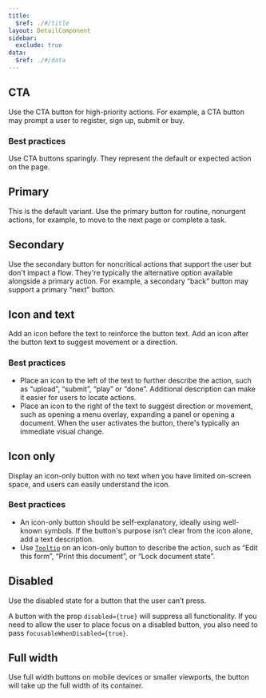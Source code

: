 ```yaml
---
title:
  $ref: ./#/title
layout: DetailComponent
sidebar:
  exclude: true
data:
  $ref: ./#/data
---
```


## CTA

Use the CTA button for high-priority actions. For example, a CTA button may prompt a user to register, sign up, submit or buy.

### Best practices

Use CTA buttons sparingly. They represent the default or expected action on the page.

<LivePreview componentName="button" exampleName="CTA" />

## Primary

This is the default variant. Use the primary button for routine, nonurgent actions, for example, to move to the next page or complete a task.

<LivePreview componentName="button" exampleName="Primary" />

## Secondary

Use the secondary button for noncritical actions that support the user but don't impact a flow. They're typically the alternative option available alongside a primary action. For example, a secondary “back” button may support a primary “next” button.

<LivePreview componentName="button" exampleName="Secondary" />

## Icon and text

Add an icon before the text to reinforce the button text. Add an icon after the button text to suggest movement or a direction.

### Best practices

- Place an icon to the left of the text to further describe the action, such as “upload”, “submit”, “play” or “done”. Additional description can make it easier for users to locate actions.
- Place an icon to the right of the text to suggest direction or movement, such as opening a menu overlay, expanding a panel or opening a document. When the user activates the button, there's typically an immediate visual change.

<LivePreview componentName="button" exampleName="IconAndText" />

## Icon only

Display an icon-only button with no text when you have limited on-screen space, and users can easily understand the icon.

### Best practices

- An icon-only button should be self-explanatory, ideally using well-known symbols. If the button's purpose isn’t clear from the icon alone, add a text description.
- Use [`Tooltip`](../tooltip) on an icon-only button to describe the action, such as “Edit this form”, “Print this document”, or “Lock document state”.

<LivePreview componentName="button" exampleName="IconOnly" />

## Disabled

Use the disabled state for a button that the user can’t press.

A button with the prop `disabled={true}` will suppress all functionality. If you need to allow the user to place focus on a disabled button, you also need to pass `focusableWhenDisabled={true}`.

<LivePreview componentName="button" exampleName="Disabled" />

## Full width

Use full width buttons on mobile devices or smaller viewports, the button will take up the full width of its container.

<LivePreview componentName="button" exampleName="FullWidth" />
